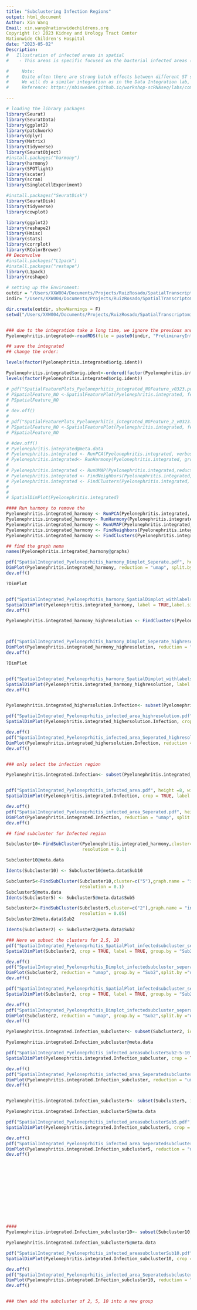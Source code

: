 ```yaml
---
title: "Subclustering Infection Regions"
output: html_document
Author: Xin Wang
Email: xin.wang@nationwidechildrens.org 
Copyright (c) 2023 Kidney and Urology Tract Center
Nationwide Children's Hospital
date: "2023-05-02"
Description: 
#   Illustration of infected areas in spatial
#    - This areas is specific focused on the bacterial infected areas (2,5,10)

#     Note:
#     Quite often there are strong batch effects between different ST sections, so it may be a good idea to integrate the data across sections.
#     We will do a similar integration as in the Data Integration lab, but this time we will use the SCT assay for integration. Therefore we need to run PrepSCTIntegration which will compute the sctransform residuals for all genes in both the datasets.
#     Reference: https://nbisweden.github.io/workshop-scRNAseq/labs/compiled/seurat/seurat_07_spatial.html

---
```


```r
# loading the library packages
library(Seurat)
library(SeuratData)
library(ggplot2)
library(patchwork)
library(dplyr)
library(Matrix)
library(tidyverse)
library(SeuratObject)
#install.packages("harmony")
library(harmony)
library(SPOTlight)
library(scater)
library(scran)
library(SingleCellExperiment)

#install.packages("SeuratDisk")
library(SeuratDisk)
library(tidyverse)
library(cowplot)

library(ggplot2)
library(reshape2)
library(Hmisc)
library(stats)
library(corrplot)
library(RColorBrewer)
## Deconvolve
#install.packages("L1pack")
#install.packages("reshape")
library(L1pack)
library(reshape)
```


```r
# setting up the Enviroment: 
outdir = "/Users/XXW004/Documents/Projects/RuizRosado/SpatialTranscriptomic/Results/Integration_v04142023/SpatialClusters_V0425/"
indir= "/Users/XXW004/Documents/Projects/RuizRosado/SpatialTranscriptomic/Results/PreProcess/V03222023_PreliminaryResults/"

dir.create(outdir, showWarnings = F)
setwd("/Users/XXW004/Documents/Projects/RuizRosado/SpatialTranscriptomic/Results/Integration_v04142023/SpatialClusters_V0425/")


### due to the integration take a long time, we ignore the previous and rea accordingly
Pyelonephritis.integrated<-readRDS(file = paste0(indir, "PreliminaryIntegratedSptatil_Pyelonephritis.RDS"))
```


```r
## save the integrated 
## change the order:

levels(factor(Pyelonephritis.integrated$orig.ident))

Pyelonephritis.integrated$orig.ident<-ordered(factor(Pyelonephritis.integrated$orig.ident), levels=c("PyeloD0_1","PyeloD1_1","PyeloD1_2","PyeloD3_1","PyeloD3_2","PyeloD5_1","PyeloD5_2","PyeloD7_1","PyeloD28_1","PyeloD28_2","PyeloD56_1"))
levels(factor(Pyelonephritis.integrated$orig.ident))
```


```r
# pdf("SpatialFeaturePlots_Pyeloneprhitis_integrated_NOFeature_v0323.pdf", height = 4, width = 40)
# PSpatialFeature_NO <-SpatialFeaturePlot(Pyelonephritis.integrated, features = NULL) + theme(legend.position = "top")
# PSpatialFeature_NO
# 
# dev.off()
# 
# pdf("SpatialFeaturePlots_Pyeloneprhitis_integrated_NOFeature_2_v0323.pdf", height = 4, width = 40)
# PSpatialFeature_NO <-SpatialFeaturePlot(Pyelonephritis.integrated, features = NULL, stroke = 0) + theme(legend.position = "top")
# PSpatialFeature_NO

# #dev.off()
# Pyelonephritis.integrated@meta.data
# Pyelonephritis.integrated <- RunPCA(Pyelonephritis.integrated, verbose = FALSE,npcs=15)
# Pyelonephritis.integrated<- RunHarmony(Pyelonephritis.integrated, group.by.vars = "orig.ident")
# 
# Pyelonephritis.integrated <- RunUMAP(Pyelonephritis.integrated,reduction = "harmony", dims = 1:15)
# Pyelonephritis.integrated <- FindNeighbors(Pyelonephritis.integrated, dims = 1:15, reduction="harmony")
# Pyelonephritis.integrated <- FindClusters(Pyelonephritis.integrated, verbose = FALSE, resolution = 0.2)
# 
# 
# SpatialDimPlot(Pyelonephritis.integrated)

#### Run harmony to remove the 
Pyelonephritis.integrated_harmony <- RunPCA(Pyelonephritis.integrated, verbose = FALSE, npcs=20)
Pyelonephritis.integrated_harmony<- RunHarmony(Pyelonephritis.integrated_harmony, group.by.vars = "orig.ident")
Pyelonephritis.integrated_harmony <- RunUMAP(Pyelonephritis.integrated_harmony,reduction = "harmony", dims = 1:15)
Pyelonephritis.integrated_harmony <- FindNeighbors(Pyelonephritis.integrated_harmony,   dims = 1:15)
Pyelonephritis.integrated_harmony <- FindClusters(Pyelonephritis.integrated_harmony, algorithm = 1,verbose = FALSE, resolution = 0.3)
```


```r
## find the graph nema
names(Pyelonephritis.integrated_harmony@graphs)

pdf("SpatialIntegrated_Pyeloneprhitis_harmony_Dimplot_Seperate.pdf", height = 4, width = 30)
DimPlot(Pyelonephritis.integrated_harmony, reduction = "umap", split.by ="orig.ident",label = TRUE )
dev.off()

?DimPlot


pdf("SpatialIntegrated_Pyeloneprhitis_harmony_SpatialDimplot_withlabels.pdf", height = 8, width = 40)
SpatialDimPlot(Pyelonephritis.integrated_harmony, label = TRUE,label.size=2.5)
dev.off()

Pyelonephritis.integrated_harmony_highresolution <- FindClusters(Pyelonephritis.integrated_harmony, algorithm = 1,verbose = FALSE, resolution = 1)



pdf("SpatialIntegrated_Pyeloneprhitis_harmony_Dimplot_Seperate_highresolution.pdf", height = 4, width = 30)
DimPlot(Pyelonephritis.integrated_harmony_highresolution, reduction = "umap", split.by ="orig.ident",label = TRUE )
dev.off()

?DimPlot


pdf("SpatialIntegrated_Pyeloneprhitis_harmony_SpatialDimplot_withlabels_highresolution.pdf", height = 8, width = 40)
SpatialDimPlot(Pyelonephritis.integrated_harmony_highresolution, label = TRUE,label.size=2.5)
dev.off()


Pyelonephritis.integrated_highersolution.Infection<- subset(Pyelonephritis.integrated_harmony_highresolution, idents = c(25,26))

pdf("SpatialIntegrated_Pyeloneprhitis_infected_area_highresolution.pdf", height =8, width = 40)
SpatialDimPlot(Pyelonephritis.integrated_highersolution.Infection, crop = TRUE, label = TRUE)

dev.off()
pdf("SpatialIntegrated_Pyeloneprhitis_infected_area_Seperated_highresolution.pdf", height = 4, width = 30)
DimPlot(Pyelonephritis.integrated_highersolution.Infection, reduction = "umap", split.by ="orig.ident",label = TRUE)
dev.off()


### only select the infection region

Pyelonephritis.integrated.Infection<- subset(Pyelonephritis.integrated_harmony, idents = c(2,5,10))


pdf("SpatialIntegrated_Pyeloneprhitis_infected_area.pdf", height =8, width = 40)
SpatialDimPlot(Pyelonephritis.integrated.Infection, crop = TRUE, label = TRUE)

dev.off()
pdf("SpatialIntegrated_Pyeloneprhitis_infected_area_Seperated.pdf", height = 4, width = 30)
DimPlot(Pyelonephritis.integrated.Infection, reduction = "umap", split.by ="orig.ident",label = TRUE)
dev.off()

## find subcluster for Infected region

Subcluster10<-FindSubCluster(Pyelonephritis.integrated_harmony,cluster=c("10"),graph.name = "integrated_snn", subcluster.name = "Sub10",
                             resolution = 0.1)

Subcluster10@meta.data

Idents(Subcluster10) <- Subcluster10@meta.data$Sub10

Subcluster5<-FindSubCluster(Subcluster10,cluster=c("5"),graph.name = "integrated_snn", subcluster.name = "Sub5",
                            resolution = 0.1)
Subcluster5@meta.data
Idents(Subcluster5) <- Subcluster5@meta.data$Sub5

Subcluster2<-FindSubCluster(Subcluster5,cluster=c("2"),graph.name = "integrated_snn", subcluster.name = "Sub2",
                            resolution = 0.05)
Subcluster2@meta.data$Sub2

Idents(Subcluster2) <- Subcluster2@meta.data$Sub2

### Here we subset the clusters for 2,5, 10
pdf("SpatialIntegrated_Pyeloneprhitis_SpatialPlot_infectedsubcluster_seperatedSub2-5-10.pdf", height =8, width = 40)
SpatialDimPlot(Subcluster2, crop = TRUE, label = TRUE, group.by = "Sub2",label.size = 2.5)

dev.off()
pdf("SpatialIntegrated_Pyeloneprhitis_Dimplot_infectedsubcluster_seperatedSub2-5-10.pdf", height = 4, width = 30)
DimPlot(Subcluster2, reduction = "umap", group.by = "Sub2",split.by ="orig.ident",label = TRUE)
dev.off()

pdf("SpatialIntegrated_Pyeloneprhitis_SpatialPlot_infectedsubcluster_seperatedSub2.pdf", height =8, width = 40)
SpatialDimPlot(Subcluster2, crop = TRUE, label = TRUE, group.by = "Sub2",label.size = 2.5)

dev.off()
pdf("SpatialIntegrated_Pyeloneprhitis_Dimplot_infectedsubcluster_seperatedSub2.pdf", height = 4, width = 30)
DimPlot(Subcluster2, reduction = "umap", group.by = "Sub2",split.by ="orig.ident",label = TRUE)
dev.off()

Pyelonephritis.integrated.Infection_subcluster<- subset(Subcluster2, idents = c("2_0","2_1","5_0","5_1","5_2","10_0","10_1"))

Pyelonephritis.integrated.Infection_subcluster@meta.data

pdf("SpatialIntegrated_Pyeloneprhitis_infected_areasubclusterSub2-5-10.pdf", height =8, width = 40)
SpatialDimPlot(Pyelonephritis.integrated.Infection_subcluster, crop = TRUE,group.by = "Sub2", label = TRUE,label.size = 2)

dev.off()
pdf("SpatialIntegrated_Pyeloneprhitis_infected_area_SeperatedsubclusterSub2-5-10.pdf", height = 4, width = 30)
DimPlot(Pyelonephritis.integrated.Infection_subcluster, reduction = "umap", group.by = "Sub2",split.by ="orig.ident",label = TRUE,label.size = 2)
dev.off()


Pyelonephritis.integrated.Infection_subcluster5<- subset(Subcluster5, idents = c(2,5,10))

Pyelonephritis.integrated.Infection_subcluster5@meta.data

pdf("SpatialIntegrated_Pyeloneprhitis_infected_areasubclusterSub5.pdf", height =8, width = 40)
SpatialDimPlot(Pyelonephritis.integrated.Infection_subcluster5, crop = TRUE,group.by = "Sub5", label = TRUE,label.size = 2)

dev.off()
pdf("SpatialIntegrated_Pyeloneprhitis_infected_area_SeperatedsubclusterSub5.pdf", height = 4, width = 30)
DimPlot(Pyelonephritis.integrated.Infection_subcluster5, reduction = "umap", group.by = "Sub5",split.by ="orig.ident",label = TRUE,label.size = 2)
dev.off()













####
Pyelonephritis.integrated.Infection_subcluster10<- subset(Subcluster10, idents = c(2,5,10))

Pyelonephritis.integrated.Infection_subcluster5@meta.data

pdf("SpatialIntegrated_Pyeloneprhitis_infected_areasubclusterSub10.pdf", height =8, width = 40)
SpatialDimPlot(Pyelonephritis.integrated.Infection_subcluster10, crop = TRUE,group.by = "Sub10", label = TRUE,label.size = 2)

dev.off()
pdf("SpatialIntegrated_Pyeloneprhitis_infected_area_SeperatedsubclusterSub10.pdf", height = 4, width = 30)
DimPlot(Pyelonephritis.integrated.Infection_subcluster10, reduction = "umap", group.by = "Sub10",split.by ="orig.ident",label = TRUE,label.size = 2)
dev.off()


### then add the subcluster of 2, 5, 10 into a new group


```

